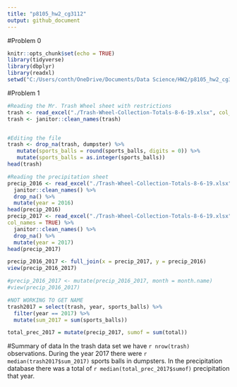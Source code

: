 ```yaml
---
title: "p8105_hw2_cg3112"
output: github_document
---
```

#Problem 0
```r
knitr::opts_chunk$set(echo = TRUE)
library(tidyverse)
library(dbplyr)
library(readxl)
setwd("C:/Users/conth/OneDrive/Documents/Data Science/HW2/p8105_hw2_cg3112/data")
```

#Problem 1
```r
#Reading the Mr. Trash Wheel sheet with restrictions
trash <- read_excel("./Trash-Wheel-Collection-Totals-8-6-19.xlsx", col_types = NULL, range = "A2:N408")
trash <- janitor::clean_names(trash)


#Editing the file
trash <- drop_na(trash, dumpster) %>%
   mutate(sports_balls = round(sports_balls, digits = 0)) %>%
   mutate(sports_balls = as.integer(sports_balls))
head(trash)

#Reading the precipitation sheet
precip_2016 <- read_excel("./Trash-Wheel-Collection-Totals-8-6-19.xlsx", sheet = "2016 Precipitation", skip = 1, col_names = TRUE) %>%
  janitor::clean_names() %>%
  drop_na() %>%
  mutate(year = 2016)
head(precip_2016)
precip_2017 <- read_excel("./Trash-Wheel-Collection-Totals-8-6-19.xlsx", sheet = "2017 Precipitation", skip = 1,
col_names = TRUE) %>%
  janitor::clean_names() %>%
  drop_na() %>%
  mutate(year = 2017)
head(precip_2017)

precip_2016_2017 <- full_join(x = precip_2017, y = precip_2016) 
view(precip_2016_2017)

#precip_2016_2017 <- mutate(precip_2016_2017, month = month.name)
#view(precip_2016_2017)

#NOT WORKING TO GET NAME
trash2017 = select(trash, year, sports_balls) %>%
  filter(year == 2017) %>%
  mutate(sum_2017 = sum(sports_balls))

total_prec_2017 = mutate(precip_2017, sumof = sum(total))
```
#Summary of data
In the trash data set we have `r nrow(trash)` observations. During the year 2017 there were `r median(trash2017$sum_2017)` sports balls in dumpsters.
In the precipitation database there was a total of `r median(total_prec_2017$sumof)` precipitation that year.







